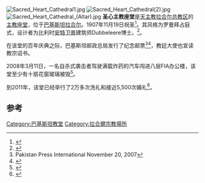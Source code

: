 {{Infobox religious building
| building_name = 圣心主教座堂
| image = Sacred Heart Cathedral, Lahore.jpg
| image_size =
| caption =
| location ={{Flagicon|PAK}}[[巴基斯坦|巴基斯坦]][[拉合尔|拉合尔]]
| geo =
| religious_affiliation = [[罗马天主教|罗马天主教]]
| district = 拉合尔总教区
| consecration_year = 1907
| status =
| website = http://www.archdioceselahore.org|www.archdioceselahore.org{{dead link|date=2017年12月 |bot=InternetArchiveBot |fix-attempted=yes }}
| architect = Dubbeleere博士
| architecture_style = 罗曼拜占庭式
}}
[[File:Sacred_Heart_Cathedral1.jpg|thumb]]
[[File:Sacred_Heart_Cathedral(2).jpg|thumb]]
[[File:Sacred_Heart_Cathedral_(Altar).jpg|thumb]]
'''圣心主教座堂'''是[[天主教拉合尔总教区|天主教拉合尔总教区]]的[[主教座堂|主教座堂]]，位于[[巴基斯坦|巴基斯坦]][[拉合尔|拉合尔]]。1907年11月19日祝圣<ref>{{cite web |title = Pastoral Letter Of Archbishop Lawrence Saldanha |url = http://www.archdioceselahore.org/plcatcen.htm |access-date = 2014-06-18 |archive-date = 2022-01-25 |archive-url = https://web.archive.org/web/20220125194137/http://www.archdioceselahore.org/plcatcen.htm |dead-url = yes }}</ref>。其风格为罗曼拜占庭式，设计者为比利时[[安特卫普|安特卫普]]建筑师Dubbeleere博士。<ref>{{cite web |title = A SACRED LANDMARK REACHES 100 |url = http://www.archdioceselahore.org/prccn07.doc |access-date = 2014-06-18 |archive-date = 2022-01-25 |archive-url = https://web.archive.org/web/20220125194137/http://www.archdioceselahore.org/prccn07.doc |dead-url = yes }}</ref>。 

在该堂的百年庆典之际，巴基斯坦邮政总局发行了纪念邮票<ref>Pakistan Press International November 20, 2007</ref><ref>{{cite web |title = Sacred Heart Cathedral celebrates its first 100 years |url = http://www.asianews.it/index.php?l=en&art=10845 |accessdate = 2014-06-18 |archive-date = 2019-08-10 |archive-url = https://web.archive.org/web/20190810150429/http://www.asianews.it/index.php?l=en&art=10845 |dead-url = no }}</ref>，教廷大使也宣读教宗诏书。 

2008年3月11日，一名自杀式袭击者驾驶满载炸药的汽车闯进八层FIA办公楼，该堂至少有十扇花窗玻璃被毁<ref>{{cite web|title = UCANews.com March 14, 2008|url = http://www.ucanews.com/2008/03/14/a-day-of-terror/?key=sacred+heart+high+school++pakistan}}{{Dead link|date=2018年9月 |bot=InternetArchiveBot |fix-attempted=yes }}</ref>。

到2011年，该堂已经举行了2万多次洗礼和接近5,500次婚礼<ref>{{Cite web |url=http://www.ucanews.com/2011/12/19/lahore-archdiocese-marks-125-years/ |title=UCANews December 19, 2011 |accessdate=2014年6月18日 |archive-date=2012年2月1日 |archive-url=https://web.archive.org/web/20120201194514/http://www.ucanews.com/2011/12/19/lahore-archdiocese-marks-125-years/ |dead-url=no }}</ref>。

==参考==
{{Reflist|2}}

[[Category:巴基斯坦教堂|Category:巴基斯坦教堂]] 
[[Category:拉合爾宗教場所|Category:拉合爾宗教場所]]